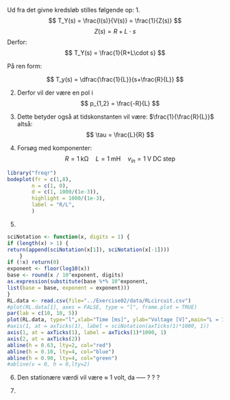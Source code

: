 

Ud fra det givne kredsløb stilles følgende op:
1.  
$$
T_Y(s) = \frac{I(s)}{V(s)} = \frac{1}{Z(s)}
$$
$$
Z(s) = R + L \cdot s 
$$
Derfor:
$$ 
T_Y(s) = \frac{1}{R+L\cdot s}
$$

På ren form:

$$ 
T_y(s) = \dfrac{\frac{1}{L}}{s+\frac{R}{L}} 
$$

2. 
Derfor vil der være en pol i 
$$
p_{1,2} = \frac{-R}{L}
$$ 

3. 
Dette betyder også at tidskonstanten vil være: $\frac{1}{\frac{R}{L}}$ altså: 
$$ 
\tau = \frac{L}{R}
$$

4. 
Forsøg med komponenter:
$$
R = 1\;\mathrm{k\Omega} \quad L = 1 \;\mathrm{mH} \quad v_{in} = 1 \; \mathrm{V\;DC\; step}
$$





```r

library("freqr")
bodeplot(fr = c(1,8),
        n = c(1, 0),
        d = c(1, 1000/(1e-3)),
        highlight = 1000/(1e-3),
        label = "R/L",
        )
```






<!-- 
#```{r, echo = FALSE}
#expr <- function(s) (1/(1000+(1.06e-3)*s))
#x_zero <- c()
#y_zero <- c()
#x_pole <- c(-1000/1.06e-3)
#y_pole <- c(0)
#pole_zero_plot(x_zero, y_zero, x_pole, y_pole, max(x_pole)+200,expr,18e-3, 2e-3)

```
 -->

<!-- n <- seq(1, 6, 1)
abline(v = n*L/R,lty=1,lwd = 1) -->

5. 


```r
sciNotation <- function(x, digits = 1) {
if (length(x) > 1) {
return(append(sciNotation(x[1]), sciNotation(x[-1])))
    }
if (!x) return(0)
exponent <- floor(log10(x))
base <- round(x / 10^exponent, digits)
as.expression(substitute(base %*% 10^exponent,
list(base = base, exponent = exponent)))
}
RL.data <- read.csv(file="../Exercise02/data/RLcircuit.csv")
#plot(RL.data[1], axes = FALSE, type = "l", frame.plot = TRUE)
par(lab = c(10, 10, 5))
plot(RL.data, type="l",xlab="Time [ms]", ylab="Voltage [V]",main="L = 1mH  R = 1 kΩ",axes=FALSE, panel.first = grid())
#axis(1, at = axTicks(1), label = sciNotation(axTicks(1)*1000, 1))
axis(1, at = axTicks(1), label = axTicks(1)*1000, 1)
axis(2, at = axTicks(2))
abline(h = 0.63, lty=2, col="red")
abline(h = 0.10, lty=4, col="blue")
abline(h = 0.90, lty=4, col="green")
#abline(v = 0, h = 0,lty=2)
```
6. Den stationære værdi vil være $\approx$ 1 volt, da ----- ? ? ? 

<!-- ![Scopebillede fra Digilent Waveforms](/../Exercise02/figs/LR-STEPINPUT.png)
 -->





7. 


